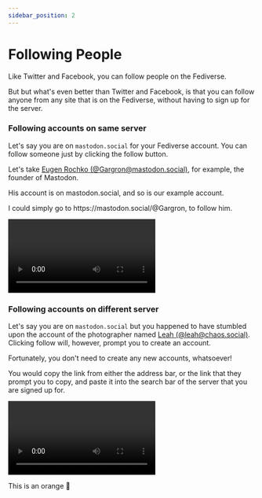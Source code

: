 ```yaml
---
sidebar_position: 2
---
```


# Following People

Like Twitter and Facebook, you can follow people on the Fediverse.

But but what's even better than Twitter and Facebook, is that you can follow anyone from any site that is on the Fediverse, without having to sign up for the server.


<Tabs>
  <TabItem value="mastodon" label="Mastodon" default>
		<div>
			<h3>Following accounts on same server</h3>
			<p>
				Let's say you are on <code>mastodon.social</code> for your Fediverse account. You can follow someone just by clicking the follow button.
			</p>
			<p>
				Let's take <a href="https://mastodon.social/@Gargron">Eugen Rochko (@Gargron@mastodon.social)</a>, for example, the founder of Mastodon.
			</p>
			<p>
				His account is on mastodon.social, and so is our example account.
			</p>
			<p>
				I could simply go to https://mastodon.social/@Gargron, to follow him.
			</p>
			<p>
			<video play controls playsinline src={followEugenRochkoVideo} style={{ maxWidth: 520 }} />
			</p>
			<h3>Following accounts on different server</h3>
			<p>
				Let's say you are on <code>mastodon.social</code> but you happened to have stumbled upon the account of the photographer named <a href="https://chaos.social/@leah">Leah (@leah@chaos.social)</a>. Clicking follow will, however, prompt you to create an account.
			</p>
			<p>
				Fortunately, you don't need to create any new accounts, whatsoever!
			</p>
			<p>
				You would copy the link from either the address bar, or the link that they prompt you to copy, and paste it into the search bar of the server that you are signed up for.
			</p>
			<p>
			<video play controls playsinline src={followLeah} style={{ maxWidth: 520 }} />
			</p>
		</div>
	</TabItem>
  <TabItem value="calckey" label="Calckey">
    This is an orange 🍊
  </TabItem>
</Tabs>